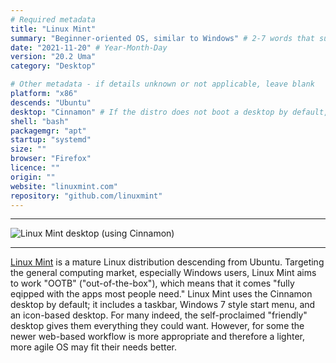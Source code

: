 ```yaml
---
# Required metadata
title: "Linux Mint"
summary: "Beginner-oriented OS, similar to Windows" # 2-7 words that sum up the distribution
date: "2021-11-20" # Year-Month-Day
version: "20.2 Uma"
category: "Desktop"

# Other metadata - if details unknown or not applicable, leave blank
platform: "x86"
descends: "Ubuntu"
desktop: "Cinnamon" # If the distro does not boot a desktop by default, or doesn't ship one, leave 'desktop' blank
shell: "bash"
packagemgr: "apt"
startup: "systemd"
size: ""
browser: "Firefox"
licence: ""
origin: ""
website: "linuxmint.com"
repository: "github.com/linuxmint"
---
```


---

<Image
  src="/images/mint.jpg"
  alt="Linux Mint desktop (using Cinnamon)"
  width={250}
  height={400}
/>

---

[Linux Mint](https://linuxmint.com) is a mature Linux distribution descending from Ubuntu. Targeting the general computing market, especially Windows users, Linux Mint aims to work "OOTB" ("out-of-the-box"), which means that it comes "fully eqipped with the apps most people need." Linux Mint uses the Cinnamon desktop by default; it includes a taskbar, Windows 7 style start menu, and an icon-based desktop. For many indeed, the self-proclaimed "friendly" desktop gives them everything they could want. However, for some the newer web-based workflow is more appropriate and therefore a lighter, more agile OS may fit their needs better.
